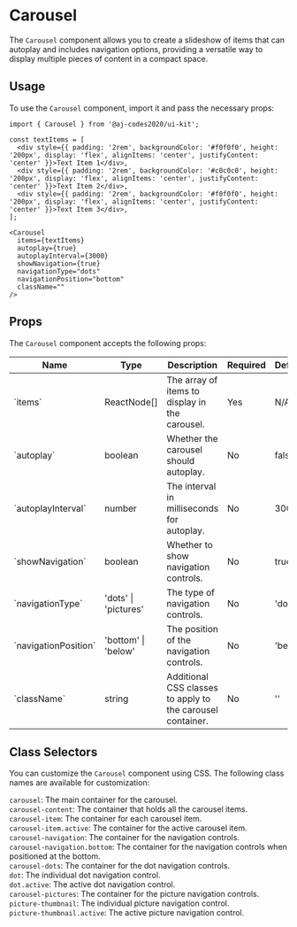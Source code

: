 
<Meta of={CarouselStories} />

# Carousel

The `Carousel` component allows you to create a slideshow of items that can autoplay and includes navigation options, providing a versatile way to display multiple pieces of content in a compact space.

<Canvas of={CarouselStories.TextCarousel} />
<Canvas of={CarouselStories.ImageCarousel} />

## Usage

To use the `Carousel` component, import it and pass the necessary props:

```tsx
import { Carousel } from '@aj-codes2020/ui-kit';

const textItems = [
  <div style={{ padding: '2rem', backgroundColor: '#f0f0f0', height: '200px', display: 'flex', alignItems: 'center', justifyContent: 'center' }}>Text Item 1</div>,
  <div style={{ padding: '2rem', backgroundColor: '#c0c0c0', height: '200px', display: 'flex', alignItems: 'center', justifyContent: 'center' }}>Text Item 2</div>,
  <div style={{ padding: '2rem', backgroundColor: '#f0f0f0', height: '200px', display: 'flex', alignItems: 'center', justifyContent: 'center' }}>Text Item 3</div>,
];

<Carousel
  items={textItems}
  autoplay={true}
  autoplayInterval={3000}
  showNavigation={true}
  navigationType="dots"
  navigationPosition="bottom"
  className=""
/>
```

## Props

The `Carousel` component accepts the following props:

<div style={{ overflowX: 'auto' }}>
  <table style={{ width: '100%' }}>
    <thead>
      <tr>
        <th>Name</th>
        <th>Type</th>
        <th>Description</th>
        <th>Required</th>
        <th>Default</th>
      </tr>
    </thead>
    <tbody>
      <tr>
        <td>`items`</td>
        <td>ReactNode[]</td>
        <td>The array of items to display in the carousel.</td>
        <td>Yes</td>
        <td>N/A</td>
      </tr>
      <tr>
        <td>`autoplay`</td>
        <td>boolean</td>
        <td>Whether the carousel should autoplay.</td>
        <td>No</td>
        <td>false</td>
      </tr>
      <tr>
        <td>`autoplayInterval`</td>
        <td>number</td>
        <td>The interval in milliseconds for autoplay.</td>
        <td>No</td>
        <td>3000</td>
      </tr>
      <tr>
        <td>`showNavigation`</td>
        <td>boolean</td>
        <td>Whether to show navigation controls.</td>
        <td>No</td>
        <td>true</td>
      </tr>
      <tr>
        <td>`navigationType`</td>
        <td>'dots' | 'pictures'</td>
        <td>The type of navigation controls.</td>
        <td>No</td>
        <td>'dots'</td>
      </tr>
      <tr>
        <td>`navigationPosition`</td>
        <td>'bottom' | 'below'</td>
        <td>The position of the navigation controls.</td>
        <td>No</td>
        <td>'below'</td>
      </tr>
      <tr>
        <td>`className`</td>
        <td>string</td>
        <td>Additional CSS classes to apply to the carousel container.</td>
        <td>No</td>
        <td>''</td>
      </tr>
    </tbody>
  </table>
</div>

## Class Selectors

You can customize the `Carousel` component using CSS. The following class names are available for customization:

`carousel`: The main container for the carousel.\
`carousel-content`: The container that holds all the carousel items.\
`carousel-item`: The container for each carousel item.\
`carousel-item.active`: The container for the active carousel item.\
`carousel-navigation`: The container for the navigation controls.\
`carousel-navigation.bottom`: The container for the navigation controls when positioned at the bottom.\
`carousel-dots`: The container for the dot navigation controls.\
`dot`: The individual dot navigation control.\
`dot.active`: The active dot navigation control.\
`carousel-pictures`: The container for the picture navigation controls.\
`picture-thumbnail`: The individual picture navigation control.\
`picture-thumbnail.active`: The active picture navigation control.
